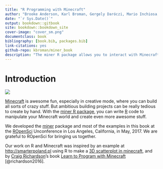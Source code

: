 ```yaml
---
title: "R Programming with Minecraft"
author: "Brooke Anderson, Karl Broman, Gergely Daróczi, Mario Inchiosa, David Smith, and Ali Zaidi"
date: "`r Sys.Date()`"
output: bookdown::gitbook
site: bookdown::bookdown_site
cover-image: "cover_sm.png"
documentclass: book
bibliography: [book.bib, packages.bib]
link-citations: yes
github-repo: kbroman/miner_book
description: "The miner R package allows you to interact with Minecraft using the R programming language. This book shows you how to do use it."
---
```


# Introduction

<img src="cover_med.png"/>

[Minecraft](https://minecraft.net) is awesome fun, especially in
creative mode, where you can build all sorts of crazy stuff. But
ambitious building projects can be really tedious to create by hand.
With the [miner R package](https://github.com/kbroman/miner), you
can write [R](https://www.r-project.org) code to manipulate your
Minecraft world and create even more awesome stuff.

We developed the [miner](https://github.com/kbroman/miner)
package and most of the examples in this book at the
[ROpenSci](https://ropensci.org) Unconference in Los Angeles,
California, in May, 2017. We are grateful to ROpenSci for bringing us
together.

Our work on R and Minecraft was inspired by an example at
<http://smarterpoland.pl> using R to make a [3D scatterplot in
minecraft](http://smarterpoland.pl/index.php/2016/09/minecharts-1-minecraft-r-edgar-andersons-iris-data/),
and by [Craig Richardson](https://twitter.com/craigargh)'s book [Learn
to Program with
Minecraft](https://www.nostarch.com/programwithminecraft) [@richardson2016].
